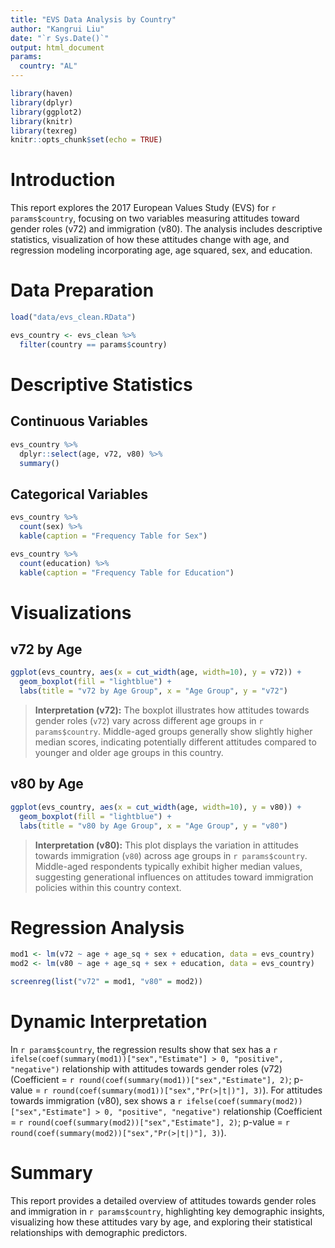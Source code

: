 ---
title: "EVS Data Analysis by Country"
author: "Kangrui Liu"
date: "`r Sys.Date()`"
output: html_document
params:
  country: "AL"
---

```{r setup, include=FALSE}
library(haven)
library(dplyr)
library(ggplot2)
library(knitr)
library(texreg)
knitr::opts_chunk$set(echo = TRUE)
```

# Introduction

This report explores the 2017 European Values Study (EVS) for `r params$country`, focusing on two variables measuring attitudes toward gender roles (v72) and immigration (v80). The analysis includes descriptive statistics, visualization of how these attitudes change with age, and regression modeling incorporating age, age squared, sex, and education.

# Data Preparation

```{r}
load("data/evs_clean.RData")

evs_country <- evs_clean %>%
  filter(country == params$country)
```

# Descriptive Statistics

## Continuous Variables

```{r}
evs_country %>%
  dplyr::select(age, v72, v80) %>%
  summary()
```

## Categorical Variables

```{r}
evs_country %>%
  count(sex) %>%
  kable(caption = "Frequency Table for Sex")

evs_country %>%
  count(education) %>%
  kable(caption = "Frequency Table for Education")

```

# Visualizations

## v72 by Age

```{r}
ggplot(evs_country, aes(x = cut_width(age, width=10), y = v72)) +
  geom_boxplot(fill = "lightblue") +
  labs(title = "v72 by Age Group", x = "Age Group", y = "v72")
```
> **Interpretation (v72):** The boxplot illustrates how attitudes towards gender roles (`v72`) vary across different age groups in `r params$country`. Middle-aged groups generally show slightly higher median scores, indicating potentially different attitudes compared to younger and older age groups in this country.


## v80 by Age

```{r}
ggplot(evs_country, aes(x = cut_width(age, width=10), y = v80)) +
  geom_boxplot(fill = "lightblue") +
  labs(title = "v80 by Age Group", x = "Age Group", y = "v80")
```
> **Interpretation (v80):** This plot displays the variation in attitudes towards immigration (`v80`) across age groups in `r params$country`. Middle-aged respondents typically exhibit higher median values, suggesting generational influences on attitudes toward immigration policies within this country context.

# Regression Analysis

```{r}
mod1 <- lm(v72 ~ age + age_sq + sex + education, data = evs_country)
mod2 <- lm(v80 ~ age + age_sq + sex + education, data = evs_country)

screenreg(list("v72" = mod1, "v80" = mod2))
```

# Dynamic Interpretation

In `r params$country`, the regression results show that sex has a `r ifelse(coef(summary(mod1))["sex","Estimate"] > 0, "positive", "negative")` relationship with attitudes towards gender roles (v72) (Coefficient = `r round(coef(summary(mod1))["sex","Estimate"], 2)`; p-value = `r round(coef(summary(mod1))["sex","Pr(>|t|)"], 3)`). For attitudes towards immigration (v80), sex shows a `r ifelse(coef(summary(mod2))["sex","Estimate"] > 0, "positive", "negative")` relationship (Coefficient = `r round(coef(summary(mod2))["sex","Estimate"], 2)`; p-value = `r round(coef(summary(mod2))["sex","Pr(>|t|)"], 3)`).

# Summary

This report provides a detailed overview of attitudes towards gender roles and immigration in `r params$country`, highlighting key demographic insights, visualizing how these attitudes vary by age, and exploring their statistical relationships with demographic predictors.
